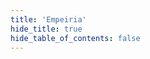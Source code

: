 ```yaml
---
title: 'Empeiria'
hide_title: true
hide_table_of_contents: false
---
```




<ChainLayout>
  <ChainHero
    name="Empeiria"
    iconUrl="img/"
    bgColor=""
    scope="testnet"
    chainId="empe-testnet-2"
    nodeVersion="v0.3.0"
    token=""
    stakeUrl=""
    restakeUrl=""
    websiteUrl="https://empe.io/"
    githubUrl="https://github.com/empe-io"
    xUrl="https://twitter.com/empe_io"
    discordUrl=""
  />

  <ProductLinks explorerUrl="" appUrl="" appImageUrl="img/products/"/>

  <ToolsGrid chainName="empeiria"/>

</ChainLayout>
